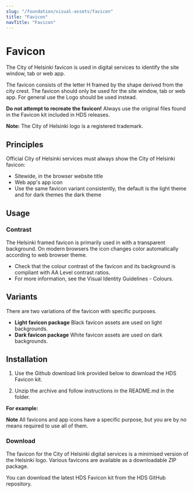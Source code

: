 ```yaml
---
slug: "/foundation/visual-assets/favicon"
title: "Favicon"
navTitle: "Favicon"
---
```



# Favicon

<LeadParagraph>
  The City of Helsinki favicon is used in digital services to identify the site window, tab or web app.
</LeadParagraph>

The favicon consists of the letter H framed by the shape derived from the city crest. The favicon should only be used for the site window, tab or web app. For general use the <ExternalLink href="https://brand.hel.fi/en/logo">Logo</ExternalLink> should be used instead.

**Do not attempt to recreate the favicon!**
Always use the original files found in the Favicon kit included in HDS releases.

**Note:** The City of Helsinki logo is a registered trademark.

## Principles
Official City of Helsinki services must always show the City of Helsinki favicon:
- Sitewide, in the browser website title
- Web app's app icon
- Use the same favicon variant consistently, the default is the light theme and for dark themes the dark theme

## Usage

### Contrast
The Helsinki framed favicon is primarily used in with a transparent background. On modern browsers the icon changes color automatically according to web browser theme.
- Check that the colour contrast of the favicon and its background is compliant with <ExternalLink href="https://www.w3.org/TR/WCAG21/#contrast-minimum">AA Level contrast ratios</ExternalLink>.
- For more information, see the <ExternalLink href="https://brand.hel.fi/en/colours/">Visual Identity Guidelines - Colours</ExternalLink>.

## Variants

There are two variations of the favicon with specific purposes.

- **Light favicon package** Black favicon assets are used on light backgrounds.
- **Dark favicon package** White favicon assets are used on dark backgrounds.

## Installation

1. Use the Github download link provided below to download the HDS Favicon kit.

2. Unzip the archive and follow instructions in the README.md in the folder.

**For example:**

**Note** All favicons and app icons have a specific purpose, but you are by no means required to use all of them.


### Download

The favicon for the City of Helsinki digital services is a minimised version of the Helsinki logo. Various favicons are available as a downloadable ZIP package.

You can <ExternalLink href="https://github.com/City-of-Helsinki/helsinki-design-system/releases/latest/download/hds-favicon-kit.zip">download the latest HDS Favicon kit from the HDS GitHub repository</ExternalLink>.
